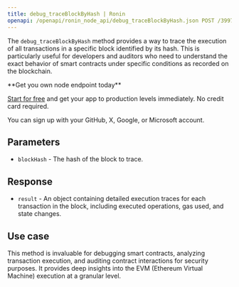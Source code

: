 ---
title: debug_traceBlockByHash | Ronin
openapi: /openapi/ronin_node_api/debug_traceBlockByHash.json POST /3997273fc956a67dc6982384500e669e
---

The `debug_traceBlockByHash` method provides a way to trace the execution of all transactions in a specific block identified by its hash. This is particularly useful for developers and auditors who need to understand the exact behavior of smart contracts under specific conditions as recorded on the blockchain.

<Check>
**Get you own node endpoint today**

[Start for free](https://console.chainstack.com/) and get your app to production levels immediately. No credit card required.

You can sign up with your GitHub, X, Google, or Microsoft account.
</Check>


## Parameters

* `blockHash` - The hash of the block to trace.

## Response

* `result` - An object containing detailed execution traces for each transaction in the block, including executed operations, gas used, and state changes.

## Use case

This method is invaluable for debugging smart contracts, analyzing transaction execution, and auditing contract interactions for security purposes. It provides deep insights into the EVM (Ethereum Virtual Machine) execution at a granular level.